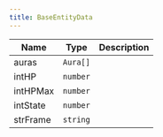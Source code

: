 ```yaml
---
title: BaseEntityData
---
```


| Name | Type | Description |
|------|------|-------------|
| auras | `Aura[]` |  |
| intHP | `number` |  |
| intHPMax | `number` |  |
| intState | `number` |  |
| strFrame | `string` |  |